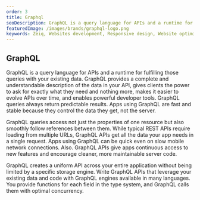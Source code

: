 ```yaml
---
order: 3
title: Graphql
seoDescription: GraphQL is a query language for APIs and a runtime for fulfilling those queries with your existing data.
featuredImage: /images/brands/graphql-logo.png
keywords: Zeiq, Websites development, Responsive design, Website optimization, E-commerce development, Content management systems (CMS), Website security, Search engine optimization (SEO), JavaScript frameworks , React, Nextjs, Cloud hosting (e.g. AWS, Azure, Google Cloud)
---
```


## GraphQL

GraphQL is a query language for APIs and a runtime for fulfilling those queries with your existing data. GraphQL provides a complete and understandable description of the data in your API, gives clients the power to ask for exactly what they need and nothing more, makes it easier to evolve APIs over time, and enables powerful developer tools. GraphQL queries always return predictable results. Apps using GraphQL are fast and stable because they control the data they get, not the server.

GraphQL queries access not just the properties of one resource but also smoothly follow references between them. While typical REST APIs require loading from multiple URLs, GraphQL APIs get all the data your app needs in a single request. Apps using GraphQL can be quick even on slow mobile network connections. Also. GraphQL APIs give apps continuous access to new features and encourage cleaner, more maintainable server code.

GraphQL creates a uniform API across your entire application without being limited by a specific storage engine. Write GraphQL APIs that leverage your existing data and code with GraphQL engines available in many languages. You provide functions for each field in the type system, and GraphQL calls them with optimal concurrency.
